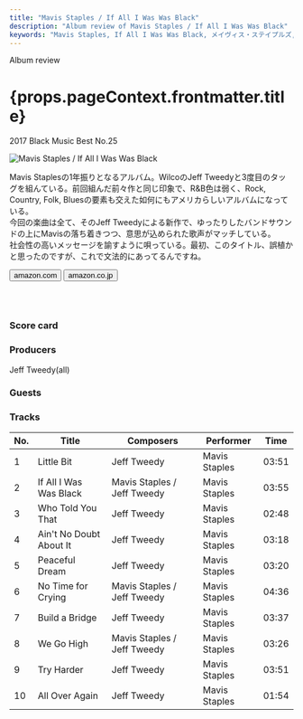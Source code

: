 ```yaml
---
title: "Mavis Staples / If All I Was Was Black"
description: "Album review of Mavis Staples / If All I Was Was Black"
keywords: "Mavis Staples, If All I Was Was Black, メイヴィス・ステイプルズ, イフ・オール・アイ・ワズ・ワズ・ブラック"
---
```





<p className="largeP">Album review</p>
<h1 className="h1--no--margin">{props.pageContext.frontmatter.title}</h1>
<p className="largeP">
  <Link to="/best50/2017/">2017 Black Music Best No.25</Link>
</p>

<Row  className="image-card-group">
	<Column colMd={"3"} colLg={"4"} noGutterMdLeft="">
       <ImageCard>

![Mavis Staples / If All I Was Was Black](../../images/cd/mavisstaples4L.jpg)

</ImageCard>
	</Column>
	<Column colMd={"4"} colLg={"8"} noGutterMdLeft="">
	<p>
	Mavis Staplesの1年振りとなるアルバム。WilcoのJeff Tweedyと3度目のタッグを組んている。前回組んだ前々作と同じ印象で、R&B色は弱く、Rock, Country, Folk, Bluesの要素も交えた如何にもアメリカらしいアルバムになっている。
	<br/>今回の楽曲は全て、そのJeff Tweedyによる新作で、ゆったりしたバンドサウンドの上にMavisの落ち着きつつ、意思が込められた歌声がマッチしている。
	<br/>社会性の高いメッセージを諭すように唄っている。最初、このタイトル、誤植かと思ったのですが、これで文法的にあってるんですね。
	</p>
    <div>
	  <Button className="button-right-mergin"  href="https://amzn.to/2WvFVFQ" kind="primary" size="small" renderIcon={ArrowUpRight24}>
      amazon.com
    </Button>
    <Button className="button-right-mergin"  href="https://amzn.to/3eDZbr6" kind="secondary" size="small" renderIcon={ArrowUpRight24}>
      amazon.co.jp
    </Button>
	</div>
	<a href="https://geo.music.apple.com/jp/album/if-all-i-was-was-black/1485069869?mt=1&app=music&ls=1&at=11lcug" style="display:inline-block;overflow:hidden;background:url(https://linkmaker.itunes.apple.com/ja-jp/lockup.svg?releaseDate=2017-11-17&kind=album&bubble=apple_music&style=mono-black) no-repeat;width:180px;height:45px;"></a>
	</Column>
</Row>
<Row >
	<Column colMd={"4"} colLg={"4"} noGutterMdLeft="">
<div>
  <h3>Score card</h3>
	<SliderJS1 value="5" />
  <SliderJS2 value="5" />
	<SliderJS3 value="2" />
  <SliderJS4 value="8" />
</div>
</Column>
<Column colMd={"8"} colLg={"8"} noGutterMdLeft="">
<div>
<h3>Producers</h3>
<p>
	Jeff Tweedy(all)
</p>
<h3>Guests</h3>
<p>
</p>
</div>
</Column>
</Row>

<h3>Tracks</h3>

| No. | Title                   | Composers                   | Performer     | Time  |
| --- | ----------------------- | --------------------------- | ------------- | ----- |
| 1   | Little Bit              | Jeff Tweedy                 | Mavis Staples | 03:51 |
| 2   | If All I Was Was Black  | Mavis Staples / Jeff Tweedy | Mavis Staples | 03:55 |
| 3   | Who Told You That       | Jeff Tweedy                 | Mavis Staples | 02:48 |
| 4   | Ain't No Doubt About It | Jeff Tweedy                 | Mavis Staples | 03:18 |
| 5   | Peaceful Dream          | Jeff Tweedy                 | Mavis Staples | 03:20 |
| 6   | No Time for Crying      | Mavis Staples / Jeff Tweedy | Mavis Staples | 04:36 |
| 7   | Build a Bridge          | Jeff Tweedy                 | Mavis Staples | 03:37 |
| 8   | We Go High              | Mavis Staples / Jeff Tweedy | Mavis Staples | 03:26 |
| 9   | Try Harder              | Jeff Tweedy                 | Mavis Staples | 03:51 |
| 10  | All Over Again          | Jeff Tweedy                 | Mavis Staples | 01:54 |
